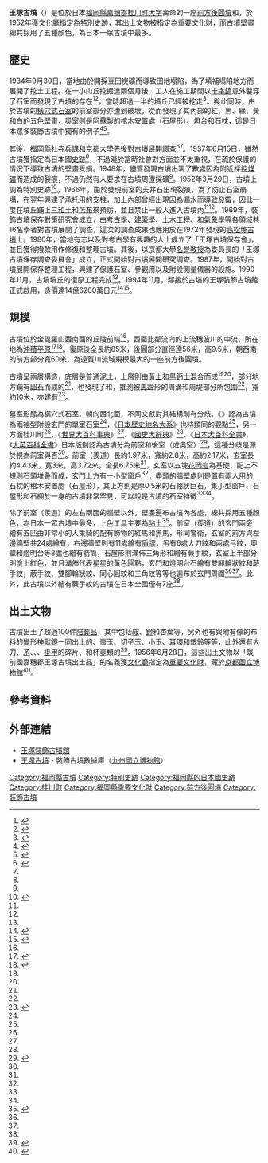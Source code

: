 {{日本古墳
|名稱     = 王塚古墳
|圖片     = [[File:Round_side_of_Ozuka_Ancient_Grave_5.jpg|250px]]
|所屬     = 
|所在地   = 日本[[福岡縣|福岡縣]][[嘉穗郡|嘉穗郡]][[桂川町|桂川町]][[大字|大字]]壽命
|形狀     = [[前方後圓墳|前方後圓墳]]
|規模     = 	全長約86米<br>高約9.5米
|建造時期 = 6世紀中
|墓室形態 =  [[橫穴式石室|橫穴式石室]]
|被葬者   = 
|出土文物 = 
|史跡指定 = [[特別史跡|特別史跡]]
|其他 = 古墳出土文物：[[重要文化財|重要文化財]]
}}

'''王塚古墳'''（{{jpn|j=王塚古墳|hg=おうづかこふん|rm=Ōdukakofun}}）是位於日本[[福岡縣|福岡縣]][[嘉穗郡|嘉穗郡]][[桂川町|桂川町]][[大字|大字]]壽命的一座[[前方後圓墳|前方後圓墳]]和{{Link-ja|裝飾古墳|装飾古墳}}，於1952年獲文化廳指定為[[特別史跡|特別史跡]]，其出土文物被指定為[[重要文化財|重要文化財]]，而古墳壁畫總共採用了五種顏色，為日本一眾古墳中最多。

== 歷史 ==
1934年9月30日，當地由於開採豆田炭礦而導致田地塌陷，為了填補塌陷地方而展開了挖土工程。在一小山丘挖掘達兩個月後，工人在施工期間以[[十字鎬|十字鎬]]意外鑿穿了石室而發現了古墳的存在<ref name="角川">{{cite book|language=ja |script-title=ja:福岡県 |script-chapter=ja:王塚古墳 |work=[[角川日本地名大辭典|角川日本地名大辭典]] |volume=40  |edition={{Link-ja|JLogos}} |date=1988-02-01 |publisher=[[角川書店|角川書店]] |isbn=4-040-01400-6}}</ref><ref name="発見物語">{{cite web |url=http://www.town.keisen.fukuoka.jp/ouzuka/contents/ozuka/ozuka5.html |language=ja |script-title=ja:王塚装飾古墳館 古墳発見物語 |publisher=王塚裝飾古墳館 |accessdate=2020-09-08 |archive-date=2017-05-19 |archive-url=https://web.archive.org/web/20170519184458/http://www.town.keisen.fukuoka.jp/ouzuka/contents/ozuka/ozuka5.html |dead-url=no }}</ref>，當時超過一半的[[墳丘|墳丘]]已經被挖走<ref name="墳丘と石室">{{cite web |url=http://www.town.keisen.fukuoka.jp/ouzuka/contents/ozuka/ozuka2.html |language=ja |script-title=ja:王塚装飾古墳館 墳丘と石室 |publisher=王塚裝飾古墳館 |accessdate=2020-09-08 |archive-date=2020-06-07 |archive-url=https://web.archive.org/web/20200607142909/http://www.town.keisen.fukuoka.jp/ouzuka/contents/ozuka/ozuka2.html |dead-url=no }}</ref>。與此同時，由於古墳的[[橫穴式石室|橫穴式石室]]的前室部分亦遭到破壞，從而發現了其內部的紅、黑、綠、黃和白的五色壁畫，奧室則是[[阿蘇山|阿蘇]]{{Link-ja|溶結凝灰岩|溶結凝灰岩|泥溶岩}}製的棺木安置處（石屋形）、[[長明燈|燈台]]和[[枕頭|石枕]]，這是日本眾多裝飾古墳中獨有的例子<ref name="國史">{{cite book|author=森貞次郎 |language=ja |script-title=ja:国史大辞典 |script-chapter=ja:王塚古墳 |work=[[國史大辭典_(昭和時代)|國史大辭典]] |volume=2 |edition=[[JapanKnowledge|JapanKnowledge]] |year=1980 |publisher=[[吉川弘文館|吉川弘文館]] |isbn=4-642-00502-1}}</ref><ref>{{cite web |url=http://www.town.keisen.fukuoka.jp/shisetsu/kofun/ouzuka_story.php |language=ja |script-title=ja:王塚古墳とは？ |publisher=桂川町 |accessdate=2020-09-08 |archive-date=2016-07-06 |archive-url=https://web.archive.org/web/20160706160740/http://www.town.keisen.fukuoka.jp/shisetsu/kofun/ouzuka_story.php |dead-url=no }}</ref>。

其後，福岡縣社寺兵課和[[京都大學|京都大學]]先後對古墳展開調查<ref name="大系">{{cite book|language=ja |script-title=ja:福岡県の地名 |script-chapter=ja:王塚古墳 |work=[[日本歷史地名大系|日本歷史地名大系]] |volume=41 |edition=[[JapanKnowledge|JapanKnowledge]] |date=2004-10-20 |publisher=[[平凡社|平凡社]] |isbn=4-582-49041-7}}</ref><ref name="発見物語"/>。1937年6月15日，雖然古墳獲指定為日本國[[史跡|史跡]]<ref name="文化廳"/>，不過礙於當時社會對{{Link-ja|文化遺產保護制度|文化遺産保護制度}}方面並不太重視，在疏於保護的情況下導致古墳的壁畫受損。1948年，儘管發現古墳出現了數處因為附近採挖[[煤礦|煤礦]]而造成的裂痕，不過仍然有人要求在古墳周遭採礦<ref name="発見物語"/>。1952年3月29日，古墳上調為特別史跡<ref name="文化廳">{{日本國指定文化財等數據庫|401|2631}}</ref>。1966年，由於發現前室的天井石出現裂痕，為了防止石室崩塌，在翌年興建了承托用的支柱，加上內部曾經出現因為漏水而導致[[黴菌|發霉]]，因此一度在墳丘鋪上[[三和土|三和土]]和[[苫布|苫布]]來預防，並且禁止一般人進入古墳內<ref name="角川"/><ref name="発見物語"/>。1969年，裝飾古墳保存對策研究會成立，由[[考古學|考古學]]、[[建築學|建築學]]、[[土木工程|土木工程]]、{{Link-en|保存科學 (文化遺產)|Conservation science (cultural heritage)|保存科學}}和[[氣象學|氣象學]]等各領域共16名學者對古墳展開了調查，這次的調查成果也應用於在1972年發現的[[高松塚古墳|高松塚古墳]]上。1980年，當地有志以及對考古學有興趣的人士成立了「王塚古墳保存會」，並且獲得撥款用作修復和整理古墳。其後，以京都大學[[名譽教授|名譽教授]]{{Link-ja|小林行雄}}為委員長的「王塚古墳保存調查委員會」成立，正式開始對古墳展開研究調查。1987年，開始對古墳展開保存整理工程，興建了保護石室、參觀用以及附設測量儀器的設施。1990年11月，古墳墳丘的復原工程完成<ref name="発見物語"/>。1994年11月，鄰接於古墳的王塚裝飾古墳館正式啟用，造價達14億6200萬日元<ref>{{cite web|url=https://www.jalan.net/kankou/spt_40421cc3290031942/ |language=ja |script-title=ja:王塚装飾古墳館 |publisher={{Link-ja|jalan|じゃらん}} |accessdate=2020-09-08}}</ref><ref>{{cite web |url=http://www.town.keisen.fukuoka.jp/ouzuka/contents/sisetu/map.html |language=ja |script-title=ja:王塚装飾古墳館　館内マップ |publisher=王塚装飾古墳館 |accessdate=2020-09-08 |archive-date=2020-06-10 |archive-url=https://web.archive.org/web/20200610163812/http://www.town.keisen.fukuoka.jp/ouzuka/contents/sisetu/map.html |dead-url=no }}</ref>。

== 規模 ==
古墳位於金毘羅山西南面的丘陵前端<ref name="大系"/>，西面比鄰流向{{Link-ja|響灘|響灘}}的{{Link-ja|遠賀川}}上流穗波川的中流，所在地為[[沖積平原|沖積平原]]<ref name="國指定">{{Kotobank|王塚古墳〈福岡県〉}}</ref><ref name="世百">{{cite book|author={{Link-ja|小林行雄}} |language=ja |script-title=ja:世界大百科事典 |script-chapter=ja:寿命王塚古墳 |work=[[世界大百科事典_(日本)|世界大百科事典]] |edition=JapanKnowledge |year=2014 |publisher=[[平凡社|平凡社]] |isbn=978-458203-400-4}}</ref>。復原後全長約85米，後圓部分直徑達56米，高9.5米，朝西南的前方部分寬60米，為遠賀川流域規模最大的一座前方後圓墳。

古墳呈兩層構造，底層是普通泥土，上層則由[[黃土|黃土]]和[[黑鈣土|黑鈣土]]混合而成<ref name="墳丘と石室"/><ref name="世百"/>，部分地方鋪有[[卵石|卵石]]而成的{{Link-ja|葺石}}<ref name="國指定"/>，也發現了{{Link-ja|圓筒埴輪|円筒埴輪}}和{{Link-ja|形象埴輪}}，推測被[[馬蹄|馬蹄]]形的周溝和周堤部分所包圍<ref name="大系"/>，寬約10米，亦建有{{Link-ja|土壘|土塁}}<ref name="古墳">{{cite book|editor={{Link-ja|大塚初重}}、{{Link-ja|小林三郎 (考古學者)|小林三郎 (考古学者)|小林三郎}}、熊野正也 |author={{Link-ja|原田道雄}} |language=ja |script-title=ja:日本古墳大辞典 |script-chapter=ja:王塚古墳⓬ |work={{Link-ja|日本古墳大辭典|日本古墳大辞典}} |date=1989-09-10 |publisher={{Link-ja|東京堂出版}} |isbn=4-490-10260-7 |pages=97}}</ref>。

墓室形態為橫穴式石室，朝向西北面，不同文獻對其結構則有分歧，《{{Link-ja|日本古墳大辭典|日本古墳大辞典}}》認為古墳為兩袖型附設玄門的單室石室<ref name="古墳"/>，《[[日本歷史地名大系|日本歷史地名大系]]》也持類同的觀點<ref name="大系"/>，另一方面桂川町<ref name="墳丘と石室"/>、《[[世界大百科事典_(日本)|世界大百科事典]]》<ref name="世百"/>、《[[國史大辭典_(昭和時代)|國史大辭典]]》<ref name="國史"/>、《[[日本大百科全書|日本大百科全書]]》、《[[大英百科全書|大英百科全書]]》日本版則認為古墳分為前室和後室（{{Link-ja|玄室}}或奧室）<ref name="Koto">{{Kotobank|王塚古墳}}</ref>，這種分歧是源於視{{Link-ja|羨道}}為前室與否<ref name="大系"/>。前室（羨道）長約1.97米，寬約2.8米，高約2.17米，玄室長約4.43米，寬3米，高3.72米，全長6.75米<ref name="墳丘と石室"/>，玄室以五塊[[花岡岩|花岡岩]]為基礎，配上不規則石頭堆叠而成，玄門上方有一小型窗戶<ref name="大系"/>，盡頭的牆壁處則是置有兩人用的石枕的棺木安置處（石屋形），其上方則是厚0.5米的石棚狀巨石，集小型窗戶、石屋形和石棚於一身的古墳非常罕見，可以說是古墳的石室特徵<ref name="墳丘と石室"/><ref name="古墳"/>。

除了前室（羨道）的左右兩面的牆壁以外，壁畫遍布古墳內各處，總共採用五種顏色，為日本一眾古墳中最多，上色工具主要為[[粘土|粘土]]<ref name="装飾と文様">{{cite web |url=http://www.town.keisen.fukuoka.jp/ouzuka/contents/ozuka/ozuka3.html |language=ja |script-title=ja:王塚装飾古墳館 装飾と文様 |publisher=王塚裝飾古墳館 |accessdate=2020-09-11 |archive-date=2020-06-09 |archive-url=https://web.archive.org/web/20200609191307/http://www.town.keisen.fukuoka.jp/ouzuka/contents/ozuka/ozuka3.html |dead-url=no }}</ref>。前室（羨道）的玄門兩旁繪有五匹由非常小的人策騎的配有飾物的紅馬和黑馬，形同警衛，玄室的前方與左邊牆壁共24處繪有{{Link-ja|箭筒|箙}}，右邊牆壁則有11處繪有[[盾牌|盾牌]]，另有6處大刀紋和兩處弓紋，奧壁和燈明台等8處也繪有箭筒，石屋形則滿佈三角形和繪有蕨手紋，玄室上半部分則塗上紅色，並且滿佈代表星星的黃色圓點，玄門和燈明台石繪有雙腳輪狀紋和蕨手紋，蕨手紋、雙腳輪狀紋、同心圓紋和三角紋等等也遍布於玄門周圍<ref name="大系"/><ref name="國史"/>。此外，此古墳以外繪有蕨手紋的古墳在日本全國僅有7座<ref name="装飾と文様"/>。

== 出土文物 ==
古墳出土了超過100件[[陪葬品|陪葬品]]，其中包括[[鞍|鞍]]、[[鐙|鐙]]和杏葉等{{Link-ja|馬具}}，另外也有與附有像{{Link-ja|麻織物|麻織物|麻}}的布料的變形[[神獸鏡|神獸鏡]]一同出土的{{Link-ja|管玉}}、棗玉、切子玉、小玉、耳環和銀鈴等等，此外還有大刀、[[矛|矛]]、{{Link-ja|刀子 (日本)|刀子|刀子}}、{{Link-ja|鐵鏃|鉄鏃}}、[[掛甲|掛甲]]的碎片、{{Link-ja|土師器}}和杯壺類的{{Link-ja|須惠器|須恵器}}<ref>{{cite web |url=http://www.town.keisen.fukuoka.jp/ouzuka/contents/ozuka/ozuka4.html |language=ja |script-title=ja:王塚装飾古墳館 古墳出土品 |publisher=王塚裝飾古墳館 |accessdate=2020-09-11 |archive-date=2020-06-07 |archive-url=https://web.archive.org/web/20200607122040/http://www.town.keisen.fukuoka.jp/ouzuka/contents/ozuka/ozuka4.html |dead-url=no }}</ref>。1956年6月28日，這些出土文物以「筑前國嘉穗郡王塚古墳出土品」的名義獲[[文化廳|文化廳]]指定為[[重要文化財|重要文化財]]，藏於[[京都國立博物館|京都國立博物館]]<ref>{{日本國指定文化財等數據庫|201|9760|筑前国嘉穂郡王塚古墳出土品}}</ref>。

== 參考資料 ==
{{reflist}}

== 外部連結 ==
* [http://www.town.keisen.fukuoka.jp/ouzuka/ 王塚裝飾古墳館] {{Wayback|url=http://www.town.keisen.fukuoka.jp/ouzuka/ |date=20130607105224 }}
* [http://s-kofun.kyuhaku.jp/index.php?g=d_frame_dk_search.php&index=&BACKTOMAP=1&RESULT=0&SEQNO=-&PCD=40&KNO=23&modori=mjl&ACD=7 王塚古墳] {{Wayback|url=http://s-kofun.kyuhaku.jp/index.php?g=d_frame_dk_search.php&index=&BACKTOMAP=1&RESULT=0&SEQNO=-&PCD=40&KNO=23&modori=mjl&ACD=7 |date=20180203064158 }} - 裝飾古墳數據庫（[[九州國立博物館|九州國立博物館]]）

{{DEFAULTSORT:Ōdukakofun}}
[[Category:福岡縣古墳|Category:福岡縣古墳]]
[[Category:特別史跡|Category:特別史跡]]
[[Category:福岡縣的日本國史跡|Category:福岡縣的日本國史跡]]
[[Category:桂川町|Category:桂川町]]
[[Category:福岡縣重要文化財|Category:福岡縣重要文化財]]
[[Category:前方後圓墳|Category:前方後圓墳]]
[[Category:裝飾古墳|Category:裝飾古墳]]